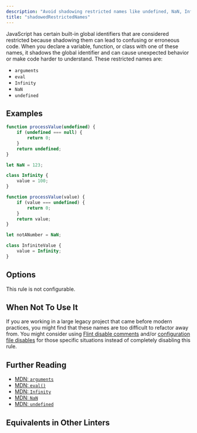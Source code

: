 ```yaml
---
description: "Avoid shadowing restricted names like undefined, NaN, Infinity, arguments, and eval."
title: "shadowedRestrictedNames"
---
```



<RuleSummary plugin="ts" rule="shadowedRestrictedNames" />

JavaScript has certain built-in global identifiers that are considered restricted because shadowing them can lead to confusing or erroneous code.
When you declare a variable, function, or class with one of these names, it shadows the global identifier and can cause unexpected behavior or make code harder to understand.
These restricted names are:

- `arguments`
- `eval`
- `Infinity`
- `NaN`
- `undefined`

## Examples

<Tabs>
<TabItem label="❌ Incorrect">

```ts
function processValue(undefined) {
	if (undefined === null) {
		return 0;
	}
	return undefined;
}

let NaN = 123;

class Infinity {
	value = 100;
}
```

</TabItem>
<TabItem label="✅ Correct">

```ts
function processValue(value) {
	if (value === undefined) {
		return 0;
	}
	return value;
}

let notANumber = NaN;

class InfiniteValue {
	value = Infinity;
}
```

</TabItem>
</Tabs>

## Options

This rule is not configurable.

## When Not To Use It

If you are working in a large legacy project that came before modern practices, you might find that these names are too difficult to refactor away from.
You might consider using [Flint disable comments](/) and/or [configuration file disables](/) for those specific situations instead of completely disabling this rule.

## Further Reading

- [MDN: `arguments`](https://developer.mozilla.org/en-US/docs/Web/JavaScript/Reference/Functions/arguments)
- [MDN: `eval()`](https://developer.mozilla.org/en-US/docs/Web/JavaScript/Reference/Global_Objects/eval)
- [MDN: `Infinity`](https://developer.mozilla.org/en-US/docs/Web/JavaScript/Reference/Global_Objects/Infinity)
- [MDN: `NaN`](https://developer.mozilla.org/en-US/docs/Web/JavaScript/Reference/Global_Objects/NaN)
- [MDN: `undefined`](https://developer.mozilla.org/en-US/docs/Web/JavaScript/Reference/Global_Objects/undefined)

## Equivalents in Other Linters

<RuleEquivalents pluginId="ts" ruleId="shadowedRestrictedNames" />
